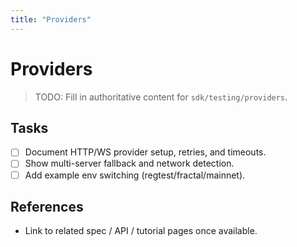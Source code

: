 ```yaml
---
title: "Providers"
---
```


# Providers

> TODO: Fill in authoritative content for `sdk/testing/providers`.

## Tasks
- [ ] Document HTTP/WS provider setup, retries, and timeouts.
- [ ] Show multi-server fallback and network detection.
- [ ] Add example env switching (regtest/fractal/mainnet).

## References
- Link to related spec / API / tutorial pages once available.
